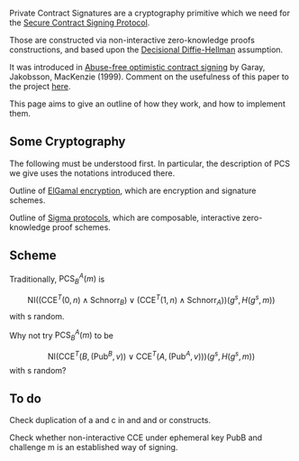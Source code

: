 Private Contract Signatures are a cryptography primitive which we need for the [[Secure Contract Signing Protocol]].

Those are constructed via non-interactive zero-knowledge proofs constructions, and based upon the [http://en.wikipedia.org/wiki/Decisional_Diffie%E2%80%93Hellman_assumption Decisional Diffie-Hellman] assumption.

It was introduced in [http://citeseerx.ist.psu.edu/viewdoc/summary?doi=10.1.1.118.4142 Abuse-free optimistic contract signing] by Garay, Jakobsson, MacKenzie (1999).
Comment on the usefulness of this paper to the project [[GarayJakobssonMackenzie|here]]. 

This page aims to give an outline of how they work, and how to implement them.

== Some Cryptography ==

The following must be understood first. In particular, the description of PCS we give uses the notations introduced there.

Outline of [[ElGamalSchnorr|ElGamal encryption]], which are encryption and signature schemes.

Outline of [[Sigma_Protocols|Sigma protocols]], which are composable, interactive zero-knowledge proof schemes.

== Scheme ==


Traditionally, <math>\textrm{PCS}_B^A(m)</math> is
:<math>\textrm{NI}\left((\textrm{CCE}^T(0,n)\wedge\textrm{Schnorr}_B)\vee(\textrm{CCE}^T(1,n)\wedge\textrm{Schnorr}_A)\right)(g^s,H(g^s,m))</math>
with s random.

Why not try <math>\textrm{PCS}_B^A(m)</math> to be
:<math>\textrm{NI}\left(\textrm{CCE}^T(B,(\textrm{Pub}^B,v))\vee\textrm{CCE}^T(A,(\textrm{Pub}^A,v))\right)(g^s,H(g^s,m))
</math>
with s random?

== To do ==

Check duplication of a and c in and and or constructs.

Check whether non-interactive CCE under ephemeral key PubB and challenge m is an established way of signing.